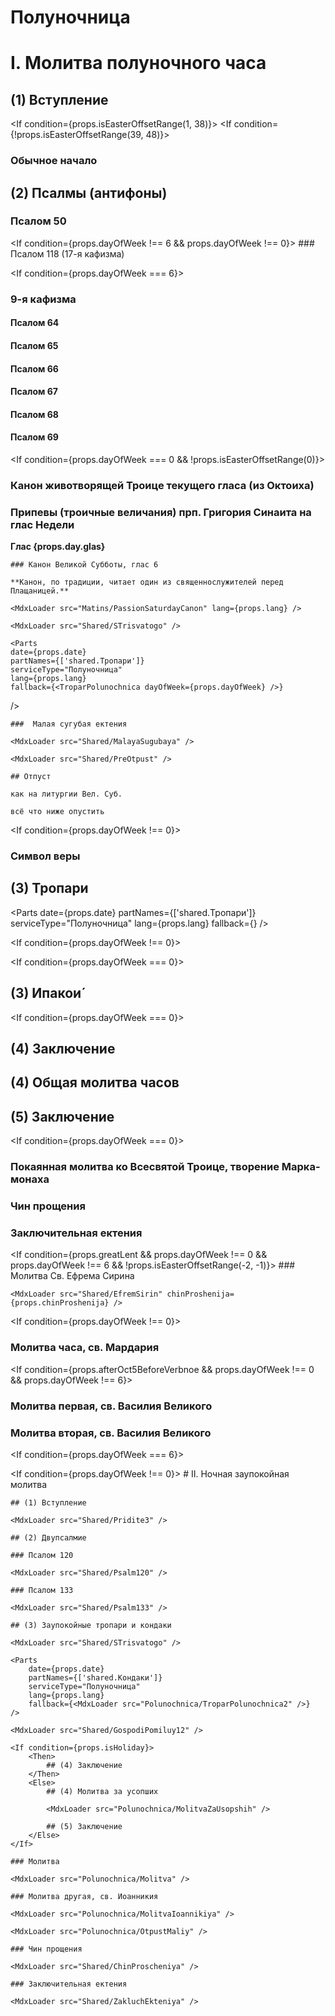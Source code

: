 
# Полуночница

# I. Молитва полуночного часа

## (1) Вступление

<MdxLoader src="Shared/Vozglas" />

<If condition={props.isEasterOffsetRange(1, 38)}>
    <Then>
        <MdxLoader src="Shared/EasterTroparion3x" chitaetsa />
    </Then>
    <Else>
        <If condition={!props.isEasterOffsetRange(39, 48)}>
            <MdxLoader src="Shared/SlavaTebe" />
            <MdxLoader src="Shared/ParaklitChit" />
        </If>
    </Else>
</If>

### Обычное начало

<MdxLoader src="Shared/ObichnoeNachalo" />

## (2) Псалмы (антифоны)

### Псалом 50

<MdxLoader src="Shared/Psalm50" />

<If condition={props.dayOfWeek !== 6 && props.dayOfWeek !== 0}>
    ### Псалом 118 (17-я кафизма)
    <MdxLoader src="Shared/Psalm118" />
</If>

<If condition={props.dayOfWeek === 6}>
### 9-я кафизма

#### Псалом 64

<MdxLoader src="Shared/Psalm64" />

#### Псалом 65

<MdxLoader src="Shared/Psalm65" />

#### Псалом 66

<MdxLoader src="Shared/Psalm66" />
<MdxLoader src="Shared/BetweenStats" />

#### Псалом 67

<MdxLoader src="Shared/Psalm67" />
<MdxLoader src="Shared/BetweenStats" />

#### Псалом 68

<MdxLoader src="Shared/Psalm68" />

#### Псалом 69

<MdxLoader src="Shared/Psalm69" />
<MdxLoader src="Shared/AfterTripsalm" />

</If>

<If condition={props.dayOfWeek === 0 && !props.isEasterOffsetRange(0)}>
### Канон животворящей Троице текущего гласа (из Октоиха)

### Припевы (троичные величания) прп. Григория Синаита на глас Недели

**Глас {props.day.glas}**

<MdxLoader src="Polunochnica/Pripevy" />
</If>

<If condition={props.isEasterOffsetRange(0)}>
    
    ### Канон Великой Субботы, глас 6
    
    **Канон, по традиции, читает один из священнослужителей перед Плащаницей.**
    
    <MdxLoader src="Matins/PassionSaturdayCanon" lang={props.lang} />
    
    <MdxLoader src="Shared/STrisvatogo" />
    
    <Parts
    date={props.date}
    partNames={['shared.Тропари']}
    serviceType="Полуночница"
    lang={props.lang}
    fallback={<TroparPolunochnica dayOfWeek={props.dayOfWeek} />}
/>

    ###  Малая сугубая ектения

    <MdxLoader src="Shared/MalayaSugubaya" />

    <MdxLoader src="Shared/PreOtpust" />

    ## Отпуст

    как на литургии Вел. Суб.

    всё что ниже опустить

</If>

<If condition={props.dayOfWeek !== 0}>
### Символ веры
<MdxLoader src="Shared/SimvolVery" />

## (3) Тропари

<MdxLoader src="Shared/STrisvatogo" />
</If>

<Parts
    date={props.date}
    partNames={['shared.Тропари']}
    serviceType="Полуночница"
    lang={props.lang}
    fallback={<TroparPolunochnica dayOfWeek={props.dayOfWeek} />}
/>

<If condition={props.dayOfWeek !== 0}>
    <MdxLoader src="Shared/GospodiPomiluy40" />
</If>

<If condition={props.dayOfWeek === 0}>
## (3) Ипакои́

<MdxLoader src="Shared/STrisvatogo" />

<IpakoyiVoskr day={props.day} date={props.date} />

<MdxLoader src="Shared/GospodiPomiluy40" />
</If>

<If condition={props.dayOfWeek === 0}>
<Then>

## (4) Заключение

</Then>
<Else>

## (4) Общая молитва часов

<MdxLoader src="Shared/MolitvaChasov" />

## (5) Заключение

</Else>
</If>

<MdxLoader
    src="Shared/ZakluchenieChasov"
    polunochnitsa
    dayOfWeek={props.dayOfWeek}
    isEasterOffsetRange={props.isEasterOffsetRange}
/>

<If condition={props.dayOfWeek === 0}>
### Покаянная молитва ко Всесвятой Троице, творение Марка-монаха

<MdxLoader src="Polunochnica/MolitvaMarka" />

<MdxLoader src="Polunochnica/OtpustMaliyVoskr" />

### Чин прощения

<MdxLoader src="Shared/ChinProscheniya" />

### Заключительная ектения

<MdxLoader src="Shared/ZakluchEkteniya" />
</If>

<If condition={props.greatLent && props.dayOfWeek !== 0 && props.dayOfWeek !== 6 && !props.isEasterOffsetRange(-2, -1)}>
    ### Молитва Св. Ефрема Сирина

    <MdxLoader src="Shared/EfremSirin" chinProshenija={props.chinProshenija} />

</If>

<If condition={props.dayOfWeek !== 0}>
### Молитва часа, св. Мардария

<MdxLoader src="Shared/MolitvaChasaMardariya" />
</If>

<If condition={props.afterOct5BeforeVerbnoe && props.dayOfWeek !== 0 && props.dayOfWeek !== 6}>

### Молитва первая, св. Василия Великого

<MdxLoader src="Polunochnica/MolitvaVV1" />

### Молитва вторая, св. Василия Великого

<MdxLoader src="Polunochnica/MolitvaVV2" />
</If>

<If condition={props.dayOfWeek === 6}>
    <MdxLoader src="Polunochnica/MolitvaEvstratiya" />
</If>

<If condition={props.dayOfWeek !== 0}>
    # II. Ночная заупокойная молитва

    ## (1) Вступление

    <MdxLoader src="Shared/Pridite3" />

    ## (2) Двупсалмие

    ### Псалом 120

    <MdxLoader src="Shared/Psalm120" />

    ### Псалом 133

    <MdxLoader src="Shared/Psalm133" />

    ## (3) Заупокойные тропари и кондаки

    <MdxLoader src="Shared/STrisvatogo" />

    <Parts
        date={props.date}
        partNames={['shared.Кондаки']}
        serviceType="Полуночница"
        lang={props.lang}
        fallback={<MdxLoader src="Polunochnica/TroparPolunochnica2" />}
    />

    <MdxLoader src="Shared/GospodiPomiluy12" />

    <If condition={props.isHoliday}>
        <Then>
            ## (4) Заключение
        </Then>
        <Else>
            ## (4) Молитва за усопших

            <MdxLoader src="Polunochnica/MolitvaZaUsopshih" />

            ## (5) Заключение
        </Else>
    </If>

    ### Молитва

    <MdxLoader src="Polunochnica/Molitva" />

    ### Молитва другая, св. Иоанникия

    <MdxLoader src="Polunochnica/MolitvaIoannikiya" />

    <MdxLoader src="Polunochnica/OtpustMaliy" />

    ### Чин прощения

    <MdxLoader src="Shared/ChinProscheniya" />

    ### Заключительная ектения

    <MdxLoader src="Shared/ZakluchEkteniya" />

</If>
